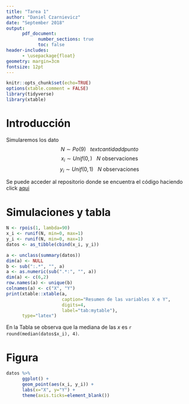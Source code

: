 ```yaml
---
title: "Tarea 1"
author: "Daniel Czarnievicz"
date: "September 2018"
output: 
      pdf_document:
            number_sections: true
            toc: false
header-includes:
      - \usepackage{float}
geometry: margin=3cm
fontsize: 12pt
---
```


```r
knitr::opts_chunk$set(echo=TRUE)
options(xtable.comment = FALSE)
library(tidyverse)
library(xtable)
```

# Introducción

Simularemos los dato
$$N\sim Po(9) \:\:\: text{cantidad d punto}$$
$$x_i \sim Unif(0, \, ) \:\:\: N \text{ observaciones}$$
$$y_i \sim Unif(0, \, 1) \:\:\: N \text{ observaciones}$$

Se puede acceder al repositorio donde se encuentra el código haciendo click [aqui](https://github.com/daczarne/rep_research/tree/master/Rmarkdown)

# Simulaciones y tabla

```r
N <- rpois(1, lambda=90)
x_i <- runif(N, min=0, max=1)
y_i <- runif(N, min=0, max=1)
datos <- as_tibble(cbind(x_i, y_i))
```

```r
a <- unclass(summary(datos))
dim(a) <- NULL
b <- sub(":.*", "", a)
a <- as.numeric(sub(".*:", "", a))
dim(a) <- c(6,2)
row.names(a) <- unique(b)
colnames(a) <- c("X", "Y")
print(xtable::xtable(a, 
                     caption="Resumen de las variables X e Y", 
                     digits=4,
                     label="tab:mytable"), 
      type="latex")
```

En la Tabla \ref{tab:mytable} se observa que la mediana de las $x$ es `r  round(median(datos$x_i), 4)`.

\newpage
# Figura

```r
datos %>%
      ggplot() +
      geom_point(aes(x_i, y_i)) +
      labs(x="X", y="Y") +
      theme(axis.ticks=element_blank())
```

